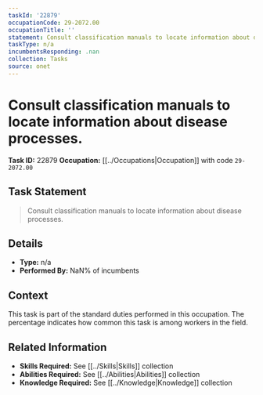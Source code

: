 ```yaml
---
taskId: '22879'
occupationCode: 29-2072.00
occupationTitle: ''
statement: Consult classification manuals to locate information about disease processes.
taskType: n/a
incumbentsResponding: .nan
collection: Tasks
source: onet
---
```

# Consult classification manuals to locate information about disease processes.

**Task ID:** 22879
**Occupation:** [[../Occupations|Occupation]] with code `29-2072.00`

## Task Statement

> Consult classification manuals to locate information about disease processes.

## Details

- **Type:** n/a
- **Performed By:** NaN% of incumbents

## Context

This task is part of the standard duties performed in this occupation. The percentage indicates how common this task is among workers in the field.

## Related Information

- **Skills Required:** See [[../Skills|Skills]] collection
- **Abilities Required:** See [[../Abilities|Abilities]] collection
- **Knowledge Required:** See [[../Knowledge|Knowledge]] collection

